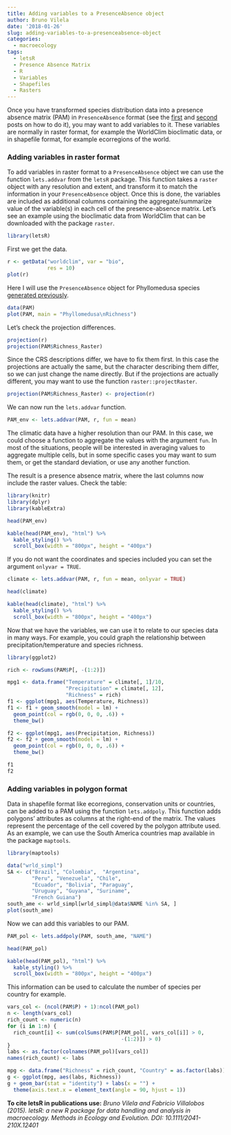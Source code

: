 ```yaml
---
title: Adding variables to a PresenceAbsence object
author: Bruno Vilela
date: '2018-01-26'
slug: adding-variables-to-a-presenceabsence-object
categories:
  - macroecology
tags:
  - letsR
  - Presence Absence Matrix
  - R
  - Variables
  - Shapefiles
  - Rasters
---
```


Once you have transformed species distribution data into a presence absence matrix (PAM) in `PresenceAbsence` format (see the [first](https://rmacroecology.netlify.com/2018/01/23/a-guide-to-transform-species-shapefiles-into-a-presence-absence-matrix-based-on-a-user-defined-grid-system/) and [second](https://rmacroecology.netlify.com/2018/01/24/transfom-a-matrix-of-species-presence-absence-into-a-presenceabsence-object/) posts on how to do it), you may want to add variables to it. These variables are normally in raster format, for example the WorldClim bioclimatic data, or in shapefile format, for example ecorregions of the world. 

### Adding variables in raster format

To add variables in raster format to a `PresenceAbsence` object we can use the function `lets.addvar` from the `letsR` package. This function takes a `raster` object with any resolution and extent, and transform it to match the information in your `PresenceAbsence` object. Once this is done, the variables are included as additional columns containing the aggregate/summarize value of the variable(s) in each cell of the presence-absence matrix. Let's see an example using the bioclimatic data from WorldClim that can be downloaded with the package `raster`. 

```r
library(letsR)
```

First we get the data.
```r
r <- getData("worldclim", var = "bio", 
             res = 10)
plot(r)
```

Here I will use the `PresenceAbsence` object for Phyllomedusa species [generated previously](https://rmacroecology.netlify.com/2018/01/23/a-guide-to-transform-species-shapefiles-into-a-presence-absence-matrix-based-on-a-user-defined-grid-system/).
```r
data(PAM)
plot(PAM, main = "Phyllomedusa\nRichness")
```

Let's check the projection differences.
```r
projection(r)
projection(PAM$Richness_Raster)
```

Since the CRS descriptions differ, we have to fix them first. In this case the projections are actually the same, but the character describing them differ, so we can just change the name directly. But if the projections are actually different, you may want to use the function `raster::projectRaster`. 
```r
projection(PAM$Richness_Raster) <- projection(r)
```

We can now run the `lets.addvar` function. 
```r
PAM_env <- lets.addvar(PAM, r, fun = mean)
```

The climatic data have a higher resolution than our PAM. In this case, we could choose a function to aggregate the values with the argument `fun`. In most of the situations, people will be interested in averaging values to aggregate multiple cells, but in some specific cases you may want to sum them, or get the standard deviation, or use any another function. 

The result is a presence absence matrix, where the last columns now include the raster values. Check the table:
```r
library(knitr)
library(dplyr)
library(kableExtra)
```

```r
head(PAM_env)
```

```r
kable(head(PAM_env), "html") %>%
  kable_styling() %>%
  scroll_box(width = "800px", height = "400px")
```

If you do not want the coordinates and species included you can set the argument `onlyvar = TRUE`.
```r
climate <- lets.addvar(PAM, r, fun = mean, onlyvar = TRUE)
```
```r
head(climate)
```
```r
kable(head(climate), "html") %>%
  kable_styling() %>%
  scroll_box(width = "800px", height = "400px")
```

Now that we have the variables, we can use it to relate to our species data in many ways. For example, you could graph the relationship between precipitation/temperature and species richness. 

```r
library(ggplot2)
```

```r
rich <- rowSums(PAM$P[, -(1:2)])

mpg1 <- data.frame("Temperature" = climate[, 1]/10,
                   "Precipitation" = climate[, 12],
                   "Richness" = rich)
f1 <- ggplot(mpg1, aes(Temperature, Richness))
f1 <- f1 + geom_smooth(model = lm) + 
  geom_point(col = rgb(0, 0, 0, .6)) + 
  theme_bw()

f2 <- ggplot(mpg1, aes(Precipitation, Richness))
f2 <- f2 + geom_smooth(model = lm) + 
  geom_point(col = rgb(0, 0, 0, .6)) + 
  theme_bw()

f1
f2
```


### Adding variables in polygon format

Data in shapefile format like ecorregions, conservation units or countries, can be added to a PAM using the function `lets.addpoly`. This function adds polygons' attributes as columns at the right-end of the matrix. The values represent the percentage of the cell covered by the polygon attribute used. As an example, we can use the South America countries map available in the package `maptools`.

```r
library(maptools)
```
```r
data("wrld_simpl")
SA <- c("Brazil", "Colombia",  "Argentina",
        "Peru", "Venezuela", "Chile",
        "Ecuador", "Bolivia", "Paraguay",
        "Uruguay", "Guyana", "Suriname",
        "French Guiana")
south_ame <- wrld_simpl[wrld_simpl@data$NAME %in% SA, ]
plot(south_ame)
```

Now we can add this variables to our PAM.
```r
PAM_pol <- lets.addpoly(PAM, south_ame, "NAME")
```
```r
head(PAM_pol)
```
```r
kable(head(PAM_pol), "html") %>%
  kable_styling() %>%
  scroll_box(width = "800px", height = "400px")
```

This information can be used to calculate the number of species per country for example. 

```r
vars_col <- (ncol(PAM$P) + 1):ncol(PAM_pol)
n <- length(vars_col)
rich_count <- numeric(n)
for (i in 1:n) {
  rich_count[i] <- sum(colSums(PAM$P[PAM_pol[, vars_col[i]] > 0,
                                     -(1:2)]) > 0)
}
labs <- as.factor(colnames(PAM_pol)[vars_col])
names(rich_count) <- labs
```

```r
mpg <- data.frame("Richness" = rich_count, "Country" = as.factor(labs))
g <- ggplot(mpg, aes(labs, Richness))
g + geom_bar(stat = "identity") + labs(x = "") +
  theme(axis.text.x = element_text(angle = 90, hjust = 1))
```

**To cite letsR in publications use:**
*Bruno Vilela and Fabricio Villalobos (2015). letsR: a new R package for data handling and analysis in macroecology. Methods in Ecology and Evolution. DOI: 10.1111/2041-210X.12401*




